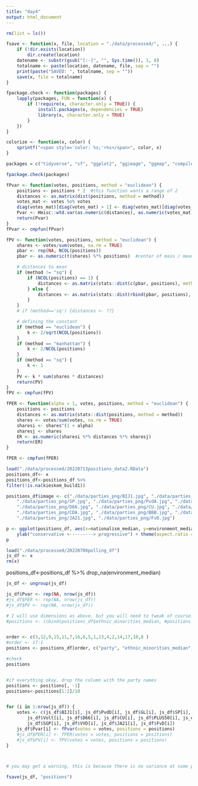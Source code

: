```yaml
---
title: "day4"
output: html_document
---
```

```r
rm(list = ls())
```

```r
fsave <- function(x, file, location = "./data/processed/", ...) {
    if (!dir.exists(location))
        dir.create(location)
    datename <- substr(gsub("[:-]", "", Sys.time()), 1, 8)
    totalname <- paste(location, datename, file, sep = "")
    print(paste("SAVED: ", totalname, sep = ""))
    save(x, file = totalname)
}

fpackage.check <- function(packages) {
    lapply(packages, FUN = function(x) {
        if (!require(x, character.only = TRUE)) {
            install.packages(x, dependencies = TRUE)
            library(x, character.only = TRUE)
        }
    })
}

colorize <- function(x, color) {
    sprintf("<span style='color: %s;'>%s</span>", color, x)
}
```

```r
packages = c("tidyverse", "sf", "ggplot2", "ggimage", "ggmap", "compiler", "Hmisc", "stats")

fpackage.check(packages)
```

```r
fPvar <- function(votes, positions, method = "euclidean") {
    positions <- positions * 2  #this function wants a range of 2
    distances <- as.matrix(dist(positions, method = method))
    votes_mat <- votes %o% votes
    diag(votes_mat)[diag(votes_mat) > 1] <- diag(votes_mat)[diag(votes_mat) > 1] - 1
    Pvar <- Hmisc::wtd.var(as.numeric(distances), as.numeric(votes_mat))
    return(Pvar)
}
fPvar <- cmpfun(fPvar)

fPV <- function(votes, positions, method = "euclidean") {
    shares <- votes/sum(votes, na.rm = TRUE)
    pbar <- rep(NA, NCOL(positions))
    pbar <- as.numeric(t(shares) %*% positions)  #center of mass / mean position

    # distances to mean
    if (method != "sq") {
        if (NCOL(positions) == 1) {
            distances <- as.matrix(stats::dist(c(pbar, positions), method = method))[, 1][-1]
        } else {
            distances <- as.matrix(stats::dist(rbind(pbar, positions), method = method))[, 1][-1]
        }
    }
    # if (method=='sq') {distances <- ??}

    # defining the constant
    if (method == "euclidean") {
        k <- 2/sqrt(NCOL(positions))
    }
    if (method == "manhattan") {
        k <- 2/NCOL(positions)
    }
    if (method == "sq") {
        k <- 1
    }
    PV <- k * sum(shares * distances)
    return(PV)
}
fPV <- cmpfun(fPV)

fPER <- function(alpha = 1, votes, positions, method = "euclidean") {
    positions <- positions
    distances <- as.matrix(stats::dist(positions, method = method))
    shares <- votes/sum(votes, na.rm = TRUE)
    sharesi <- shares^(1 + alpha)
    sharesj <- shares
    ER <- as.numeric(sharesi %*% distances %*% sharesj)
    return(ER)
}

fPER <- cmpfun(fPER)
```

```r
load("./data/processed/20220713positions_data2.RData")
positions_df<- x
positions_df<-positions_df %>% 
filter(!is.na(kieskom_build1))
```

```r
positions_df$image <- c("./data/parties_png/BIJ1.jpg", "./data/parties_png/PvdD.jpg", "./data/parties_png/GL.jpg",
    "./data/parties_png/SP.jpg", "./data/parties_png/PvdA.jpg", "./data/parties_png/DENK.jpg", "./data/parties_png/VOLT.jpg",
    "./data/parties_png/D66.jpg", "./data/parties_png/CU.jpg", "./data/parties_png/50Plus.jpg", "./data/parties_png/PVV.jpg",
    "./data/parties_png/CDA.jpg", "./data/parties_png/BBB.jpg", "./data/parties_png/SGP.jpg", "./data/parties_png/vvd.jpg",
    "./data/parties_png/JA21.jpg", "./data/parties_png/FvD.jpg")
```

```r
p <- ggplot(positions_df, aes(x=nationalism_median, y=environment_median))+ geom_image(aes(image = image)) + xlim(0, 10) + ylim(0, 10) + xlab("left <---------> right") +
    ylab("conservative <---------> progressive") + theme(aspect.ratio = 1)
p
```

```r
load("./data/processed/20220708polling_df")
js_df <- x
rm(x)
```

positions_df<-positions_df %>% 
drop_na(environment_median)

```r
js_df <- ungroup(js_df)

js_df$Pvar <- rep(NA, nrow(js_df))
#js_df$PER <- rep(NA, nrow(js_df))
#js_df$PV <- rep(NA, nrow(js_df))

# I will use dimensions as above, but you will need to tweak of course.
#positions <- (cbind(positions_df$ethnic_minorities_median, #positions_df$nationalism_median)/10)  #to range 0-1


order <- c(3,12,9,15,11,7,16,6,5,1,13,4,2,14,17,10,8 )
#order <- 17:1
positions <- positions_df[order, c("party", "ethnic_minorities_median", "nationalism_median") ]

#check
positions


#if everything okay, drop the column with the party names
positions <- positions[, -1]
positions<-positions[1:2]/10


for (i in 1:nrow(js_df)) {
    votes <- c(js_df$BIJ1[i], js_df$PvdD[i], js_df$GL[i], js_df$SP[i], js_df$PvdA[i], js_df$DENK[i],
        js_df$Volt[i], js_df$D66[i], js_df$CU[i], js_df$PLUS50[i], js_df$PVV[i], js_df$CDA[i], js_df$BBB[i],
        js_df$SGP[i], js_df$VVD[i], js_df$JA21[i], js_df$FvD[i])
    js_df$Pvar[i] <- fPvar(votes = votes, positions = positions)
    #js_df$PER[i] <- fPER(votes = votes, positions = positions)
    #js_df$PV[i] <- fPV(votes = votes, positions = positions)
}



# you may get a warning, this is because there is no variance at some polling stations
```

```r
fsave(js_df, "positions")
```

